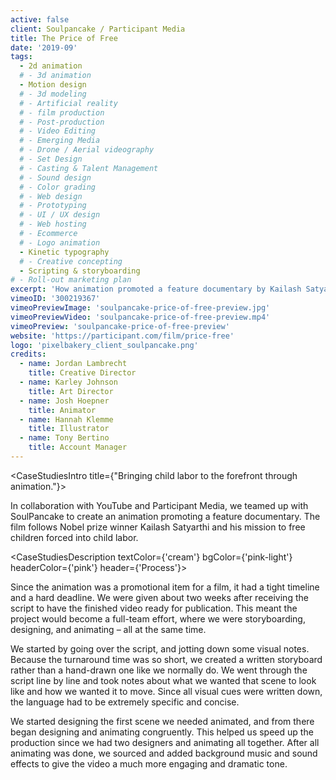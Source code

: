 ```yaml
---
active: false
client: Soulpancake / Participant Media
title: The Price of Free
date: '2019-09'
tags:
  - 2d animation
  # - 3d animation
  - Motion design
  # - 3d modeling
  # - Artificial reality
  # - film production
  # - Post-production
  # - Video Editing
  # - Emerging Media
  # - Drone / Aerial videography
  # - Set Design
  # - Casting & Talent Management
  # - Sound design
  # - Color grading
  # - Web design
  # - Prototyping
  # - UI / UX design
  # - Web hosting
  # - Ecommerce
  # - Logo animation
  - Kinetic typography
  # - Creative concepting
  - Scripting & storyboarding
# - Roll-out marketing plan
excerpt: 'How animation promoted a feature documentary by Kailash Satyarthi to free children forced into child labor.'
vimeoID: '300219367'
vimeoPreviewImage: 'soulpancake-price-of-free-preview.jpg'
vimeoPreviewVideo: 'soulpancake-price-of-free-preview.mp4'
vimeoPreview: 'soulpancake-price-of-free-preview'
website: 'https://participant.com/film/price-free'
logo: 'pixelbakery_client_soulpancake.png'
credits:
  - name: Jordan Lambrecht
    title: Creative Director
  - name: Karley Johnson
    title: Art Director
  - name: Josh Hoepner
    title: Animator
  - name: Hannah Klemme
    title: Illustrator
  - name: Tony Bertino
    title: Account Manager
---
```


<CaseStudiesIntro title={"Bringing child labor to the forefront through animation."}>

In collaboration with YouTube and Participant Media, we teamed up with SoulPancake to create an animation promoting a feature documentary. The film follows Nobel prize winner Kailash Satyarthi and his mission to free children forced into child labor.

</CaseStudiesIntro>

<CaseStudiesDescription textColor={'cream'} bgColor={'pink-light'} headerColor={'pink'} header={'Process'}>

Since the animation was a promotional item for a film, it had a tight timeline and a hard deadline. We were given about two weeks after receiving the script to have the finished video ready for publication. This meant the project would become a full-team effort, where we were storyboarding, designing, and animating – all at the same time.

We started by going over the script, and jotting down some visual notes. Because the turnaround time was so short, we created a written storyboard rather than a hand-drawn one like we normally do. We went through the script line by line and took notes about what we wanted that scene to look like and how we wanted it to move. Since all visual cues were written down, the language had to be extremely specific and concise.

We started designing the first scene we needed animated, and from there began designing and animating congruently. This helped us speed up the production since we had two designers and animating all together. After all animating was done, we sourced and added background music and sound effects to give the video a much more engaging and dramatic tone.

</CaseStudiesDescription>
